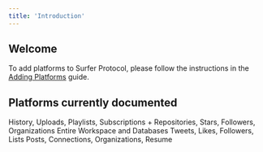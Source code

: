 ```yaml
---
title: 'Introduction'
---
```


## Welcome

To add platforms to Surfer Protocol, please follow the instructions in the [Adding Platforms](/adding_platforms) guide.

## Platforms currently documented

<CardGroup cols={2}>
  <Card title="YouTube" icon="youtube" href="/platforms/social-media/youtube" horizontal>
    History, Uploads, Playlists, Subscriptions + 
  </Card>
  <Card title="GitHub" icon="github" href="/platforms/github" horizontal>
    Repositories, Stars, Followers, Organizations
  </Card>
  <Card title="Notion" icon="notion" href="/platforms/notion" horizontal>
    Entire Workspace and Databases
  </Card>
  <Card title="Twitter" icon="twitter" href="/platforms/social-media/twitter" horizontal>
    Tweets, Likes, Followers, Lists
  </Card>
  <Card title="LinkedIn" icon="linkedin" href="/platforms/social-media/linkedin" horizontal>
    Posts, Connections, Organizations, Resume
  </Card>
</CardGroup>

